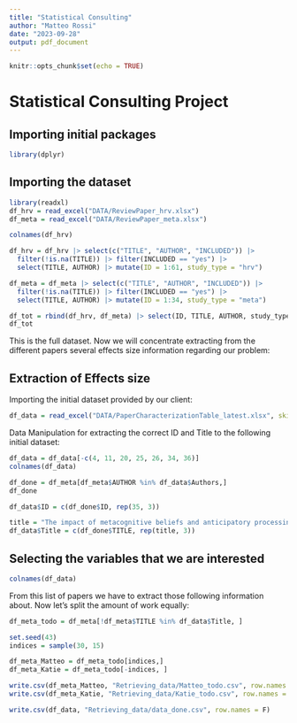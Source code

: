 ```yaml
---
title: "Statistical Consulting"
author: "Matteo Rossi"
date: "2023-09-28"
output: pdf_document
---
```


```r
knitr::opts_chunk$set(echo = TRUE)
```

# Statistical Consulting Project

## Importing initial packages

```r
library(dplyr)
```

## Importing the dataset

```r
library(readxl)
df_hrv = read_excel("DATA/ReviewPaper_hrv.xlsx")
df_meta = read_excel("DATA/ReviewPaper_meta.xlsx")
```

```r
colnames(df_hrv)
```


```r
df_hrv = df_hrv |> select(c("TITLE", "AUTHOR", "INCLUDED")) |>
  filter(!is.na(TITLE)) |> filter(INCLUDED == "yes") |>
  select(TITLE, AUTHOR) |> mutate(ID = 1:61, study_type = "hrv")

df_meta = df_meta |> select(c("TITLE", "AUTHOR", "INCLUDED")) |>
  filter(!is.na(TITLE)) |> filter(INCLUDED == "yes") |>
  select(TITLE, AUTHOR) |> mutate(ID = 1:34, study_type = "meta")
```

```r
df_tot = rbind(df_hrv, df_meta) |> select(ID, TITLE, AUTHOR, study_type)
df_tot
```
This is the full dataset. Now we will concentrate extracting from the different papers several effects size information regarding our problem:

## Extraction of Effects size

Importing the initial dataset provided by our client:

```r
df_data = read_excel("DATA/PaperCharacterizationTable_latest.xlsx", skip = 1) 
```

Data Manipulation for extracting the correct ID and Title to the following initial dataset:

```r
df_data = df_data[-c(4, 11, 20, 25, 26, 34, 36)]
colnames(df_data)
```


```r
df_done = df_meta[df_meta$AUTHOR %in% df_data$Authors,]
df_done
```

```r
df_data$ID = c(df_done$ID, rep(35, 3))

title = "The impact of metacognitive beliefs and anticipatory processing on state anxiety in high socially anxious individuals in a speech task"
df_data$Title = c(df_done$TITLE, rep(title, 3))
```


## Selecting the variables that we are interested

```r
colnames(df_data)
```

From this list of papers we have to extract those following information about. Now let's split the amount of work equally:

```r
df_meta_todo = df_meta[!df_meta$TITLE %in% df_data$Title, ]

set.seed(43)
indices = sample(30, 15)

df_meta_Matteo = df_meta_todo[indices,]
df_meta_Katie = df_meta_todo[-indices, ]
```


```r
write.csv(df_meta_Matteo, "Retrieving_data/Matteo_todo.csv", row.names = F)
write.csv(df_meta_Katie, "Retrieving_data/Katie_todo.csv", row.names = F)
```

```r
write.csv(df_data, "Retrieving_data/data_done.csv", row.names = F)
```




